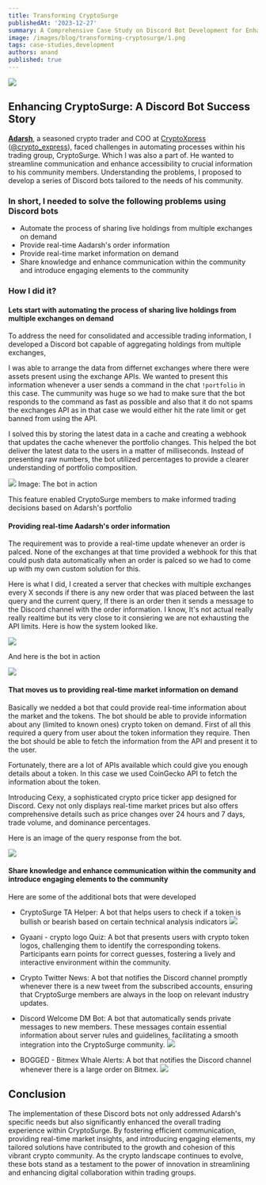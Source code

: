 ```yaml
---
title: Transforming CryptoSurge
publishedAt: '2023-12-27'
summary: A Comprehensive Case Study on Discord Bot Development for Enhanced Trading Experience
image: /images/blog/transforming-cryptosurge/1.png
tags: case-studies,development
authors: anand
published: true
---
```


![](/images/blog/transforming-cryptosurge/2.jpeg)

## Enhancing CryptoSurge: A Discord Bot Success Story

**[Adarsh](https://twitter.com/davinciDXB)**, a seasoned crypto trader and COO at [CryptoXpress](https://cryptoxpress.com/) ([@crypto_express](https://twitter.com/crypto_xpress)),
faced challenges in automating processes within his trading group, CryptoSurge.
Which I was also a part of. He wanted to streamline communication and enhance accessibility to crucial information to his community members.
Understanding the problems, I proposed to develop a series of Discord bots tailored to the needs of his community.

### In short, I needed to solve the following problems using Discord bots

- Automate the process of sharing live holdings from multiple exchanges on demand
- Provide real-time Aadarsh's order information
- Provide real-time market information on demand
- Share knowledge and enhance communication within the community and introduce engaging elements to the community

### How I did it?

#### Lets start with automating the process of sharing live holdings from multiple exchanges on demand

To address the need for consolidated and accessible trading information, I developed a Discord bot capable of aggregating holdings from multiple exchanges,

I was able to arrange the data from differnet exchanges where there were assets present using the exchange APIs. We wanted to present this information whenever
a user sends a command in the chat `!portfolio` in this case. The cummunity was huge so we had to make sure that the bot responds to the command as fast as possible and also
that it do not spams the exchanges API as in that case we would either hit the rate limit or get banned from using the API.

I solved this by storing the latest data in a cache and creating a webhook that updates the cache whenever the portfolio changes.
This helped the bot deliver the latest data to the users in a matter of milliseconds.
Instead of presenting raw numbers, the bot utilized percentages to provide a clearer understanding of portfolio composition.

![](/images/blog/transforming-cryptosurge/portfolio-bot.png)
Image: The bot in action

This feature enabled CryptoSurge members to make informed trading decisions based on Adarsh's portfolio

#### Providing real-time Aadarsh's order information

The requirement was to provide a real-time update whenever an order is palced.
None of the exchanges at that time provided a webhook for this that could push data automatically when an order is palced so we had to come up with my own custom solution for this.

Here is what I did, I created a server that checkes with multiple exchanges every X seconds if there is any new order that was placed between the last query and the current query, If there is an order then it sends a message to the Discord channel with the order information.
I know, It's not actual really really realtime but its very close to it consiering we are not exhausting the API limits. Here is how the system looked like.

![](/images/blog/transforming-cryptosurge/order-bot-system-diagram.png)

And here is the bot in action

![](/images/blog/transforming-cryptosurge/order-bot.png)

#### That moves us to providing real-time market information on demand

Basically we nedded a bot that could provide real-time information about the market and the tokens.
The bot should be able to provide information about any (limited to known ones) crypto token on demand.
First of all this required a query from user about the token information they require.
Then the bot should be able to fetch the information from the API and present it to the user.

Fortunately, there are a lot of APIs available which could give you enough details about a token.
In this case we used CoinGecko API to fetch the information about the token.

Introducing Cexy, a sophisticated crypto price ticker app designed for Discord. Cexy not only displays real-time market prices but also offers comprehensive details such as price changes over 24 hours and 7 days, trade volume, and dominance percentages.

Here is an image of the query response from the bot.

![](/images/blog/transforming-cryptosurge/cexy-bot.png)

#### Share knowledge and enhance communication within the community and introduce engaging elements to the community

Here are some of the additional bots that were developed

- CryptoSurge TA Helper: A bot that helps users to check if a token is bullish or bearish based on certain technical analysis indicators
  ![](/images/blog/transforming-cryptosurge/ta-helper-bot.png)

- Gyaani - crypto logo Quiz: A bot that presents users with crypto token logos, challenging them to identify the corresponding tokens. Participants earn points for correct guesses, fostering a lively and interactive environment within the community.
- Crypto Twitter News: A bot that notifies the Discord channel promptly whenever there is a new tweet from the subscribed accounts, ensuring that CryptoSurge members are always in the loop on relevant industry updates.
- Discord Welcome DM Bot: A bot that automatically sends private messages to new members. These messages contain essential information about server rules and guidelines, facilitating a smooth integration into the CryptoSurge community.
  ![](/images/blog/transforming-cryptosurge/welcome-dm-bot.png)
- BOGGED - Bitmex Whale Alerts: A bot that notifies the Discord channel whenever there is a large order on Bitmex.
  ![](/images/blog/transforming-cryptosurge/bogged-whale-alert-bot.png)

## Conclusion

The implementation of these Discord bots not only addressed Adarsh's specific needs but also significantly enhanced the overall trading experience within CryptoSurge. By fostering efficient communication, providing real-time market insights, and introducing engaging elements, my tailored solutions have contributed to the growth and cohesion of this vibrant crypto community. As the crypto landscape continues to evolve, these bots stand as a testament to the power of innovation in streamlining and enhancing digital collaboration within trading groups.
